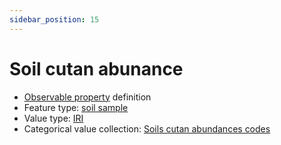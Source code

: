 ```yaml
---
sidebar_position: 15
---
```



# Soil cutan abunance

- [Observable property](/viewers/dawe-vocabs?uri=https://linked.data.gov.au/def/nrm/90dc7158-cc88-45ba-ad74-be80321e0344) definition
- Feature type: [soil sample](http://linked.data.gov.au/def/tern-cv/06461021-a6c2-4175-9651-23653c2b9116)
- Value type: [IRI](https://w3id.org/tern/ontologies/tern/IRI)
- Categorical value collection: [Soils cutan abundances codes](/viewers/dawe-vocabs?uri=https://linked.data.gov.au/def/nrm/984fbd63-e521-4fef-80f9-bcb9307a76a9)

<Example
  protocolModule="soil-pit-characterization"
  observableProperty="https://linked.data.gov.au/def/nrm/90dc7158-cc88-45ba-ad74-be80321e0344"
/>
